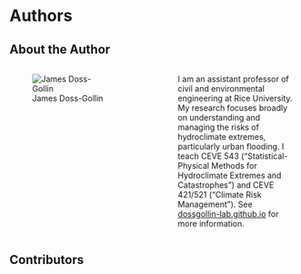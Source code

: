 # Authors {.unnumbered}

## About the Author

::: {.columns}
::: {.column width=45%}
![James Doss-Gollin](../_assets/img/james.png)
:::
::: {.column width=10%}
:::
::: {.column width=45%}
I am an assistant professor of civil and environmental engineering at Rice University.
My research focuses broadly on understanding and managing the risks of hydroclimate extremes, particularly urban flooding.
I teach CEVE 543 ("Statistical-Physical Methods for Hydroclimate Extremes and Catastrophes") and CEVE 421/521 ("Climate Risk Management").
See [dossgollin-lab.github.io](https://dossgollin-lab.github.io) for more information.
:::
:::

## Contributors